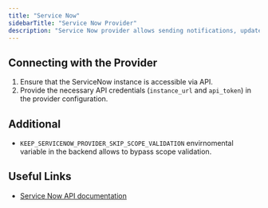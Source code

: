 ```yaml
---
title: "Service Now"
sidebarTitle: "Service Now Provider"
description: "Service Now provider allows sending notifications, updates, and retrieving topology information from the ServiceNow CMDB."
---
```


<AutoGeneratedSnippet />

## Connecting with the Provider

1. Ensure that the ServiceNow instance is accessible via API.
2. Provide the necessary API credentials (`instance_url` and `api_token`) in the provider configuration.

## Additional

- `KEEP_SERVICENOW_PROVIDER_SKIP_SCOPE_VALIDATION` envirnomental variable in the backend allows to bypass scope validation.

## Useful Links
- [Service Now API documentation](https://docs.servicenow.com/bundle/xanadu-api-reference/page/build/applications/concept/api-rest.html)